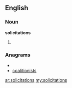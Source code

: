==English==

===Noun===
'''solicitations'''

# {{plural of|[[solicitation]]}}

===Anagrams===
* {{alphagram|aciiilnoosstt}}
* [[coalitionists#English|coalitionists]]

[[ar:solicitations]]
[[my:solicitations]]